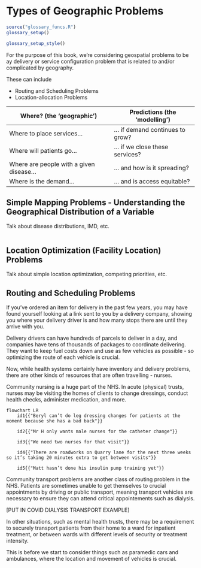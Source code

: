 # Types of Geographic Problems
```r
source("glossary_funcs.R")
glossary_setup()
```

```r
glossary_setup_style()
```

For the purpose of this book, we're considering geospatial problems to be ay delivery or service configuration problem that is related to and/or complicated by geography.

These can include

- Routing and Scheduling Problems
- Location-allocation Problems

| Where? (the 'geographic')              | Predictions (the 'modelling')  |
|----------------------------------------|--------------------------------|
| Where to place services…               | … if demand continues to grow? |
| Where will patients go…                | … if we close these services?  |
| Where are people with a given disease… | … and how is it spreading?     |
| Where is the demand…                   | … and is access equitable?     |


## Simple Mapping Problems - Understanding the Geographical Distribution of a Variable

Talk about disease distributions, IMD, etc.

```python

```

## Location Optimization (Facility Location) Problems

Talk about simple location optimization, competing priorities, etc.

## Routing and Scheduling Problems

If you've ordered an item for delivery in the past few years, you may have found yourself looking at a link sent to you by a delivery company, showing you where your delivery driver is and how many stops there are until they arrive with you.

Delivery drivers can have hundreds of parcels to deliver in a day, and companies have tens of thousands of packages to coordinate delivering. They want to keep fuel costs down and use as few vehicles as possible - so optimizing the route of each vehicle is crucial.

Now, while health systems certainly have inventory and delivery problems, there are other kinds of resources that are often travelling - nurses.

Community nursing is a huge part of the NHS. In acute (physical) trusts, nurses may be visiting the homes of clients to change dressings, conduct health checks, administer medication, and more.


```mermaid
flowchart LR
    id1{{"Beryl can’t do leg dressing changes for patients at the moment because she has a bad back"}}

    id2{{"Mr H only wants male nurses for the catheter change"}}

    id3{{"We need two nurses for that visit"}}

    id4{{"There are roadworks on Quarry lane for the next three weeks so it’s taking 20 minutes extra to get between visits"}}

    id5{{"Matt hasn’t done his insulin pump training yet"}}
```


Community transport problems are another class of routing problem in the NHS.
Patients are sometimes unable to get themselves to crucial appointments by driving or public transport, meaning transport vehicles are necessary to ensure they can attend critical appointements such as dialysis.

[PUT IN COVID DIALYSIS TRANSPORT EXAMPLE]

In other situations, such as mental health trusts, there may be a requirement to securely transport patients from their home to a ward for inpatient treatment, or between wards with different levels of security or treatment intensity.

This is before we start to consider things such as paramedic cars and ambulances, where the location and movement of vehicles is crucial.

